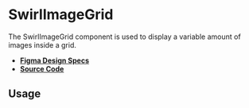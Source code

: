 
<Meta title="Components/SwirlImageGrid" />

# SwirlImageGrid

The SwirlImageGrid component is used to display a variable amount of images
inside a grid.

- **[Figma Design Specs](https://www.figma.com/file/iRHiAFsHxnzux8gQ9EjlZe/Swirl-Components?type=design&node-id=5287-31855&mode=design&t=EB6VgsVkKBbujXZZ-0)**
- **[Source Code](https://github.com/flip-corp/swirl/tree/main/packages/swirl-components/src/components/swirl-image-grid)**

## Usage

<Canvas of={Stories.SwirlImageGrid} sourceState="shown"></Canvas>

<Controls of={Stories.SwirlImageGrid} />
